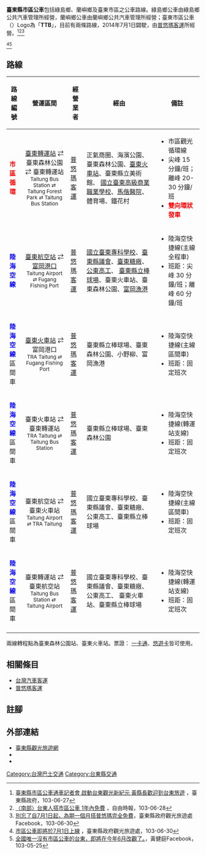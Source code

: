 {{NoteTA
|G1=Transport
}}
{{台灣市區公車
|image = TAITUNG CITY BUS LOGO.jpg
|locale={{ROC}}[[臺灣省|臺灣省]][[臺東縣|臺東縣]]
|manager=臺東縣政府觀光旅遊處
|began_operation=2014年7月1日
|fare=分段收費
|operator=[[普悠瑪客運|普悠瑪客運]]
}}
'''臺東縣市區公車'''包括綠島鄉、蘭嶼鄉及臺東市區之公車路線。綠島鄉公車由綠島鄉公共汽車管理所經營，蘭嶼鄉公車由蘭嶼鄉公共汽車管理所經營；臺東市區公車（{{lang-en|'''TaiTung CITY Bus'''}}）Logo為「'''TTB'''」，目前有兩條路線，2014年7月1日闢駛，由[[普悠瑪客運|普悠瑪客運]]所經營。<ref>[http://www.taitung.gov.tw/News_Content.aspx?n=E4FA0485B2A5071E&sms=E13057BB37942D3F&s=C13C8147DC4E86A6 臺東縣市區公車通車記者會 啟動台東觀光新紀元 黃縣長歡迎到台東旅遊] {{Wayback|url=http://www.taitung.gov.tw/News_Content.aspx?n=E4FA0485B2A5071E&sms=E13057BB37942D3F&s=C13C8147DC4E86A6 |date=20140714130621 }}，臺東縣政府，103-06-27</ref><ref>[http://news.ltn.com.tw/news/local/paper/791463 〈南部〉台東人搭市區公車 1年內免費] {{Wayback|url=http://news.ltn.com.tw/news/local/paper/791463 |date=20140630060926 }}，自由時報，103-06-28</ref><ref>[https://www.facebook.com/taitung.tourism/posts/755038321214767 別忘了自7月1日起，為期一個月搭普悠瑪完全免費]，臺東縣政府觀光旅遊處Facebook，103-06-30</ref>

<ref>[http://tour.taitung.gov.tw/zh-tw/Event/News/958/%E5%B8%82%E5%8D%80%E5%85%AC%E8%BB%8A%E5%8D%B3%E5%B0%87%E6%96%BC7%E6%9C%881%E6%97%A5%E4%B8%8A%E7%B7%9A 市區公車即將於7月1日上線] {{Wayback|url=http://tour.taitung.gov.tw/zh-tw/Event/News/958/%E5%B8%82%E5%8D%80%E5%85%AC%E8%BB%8A%E5%8D%B3%E5%B0%87%E6%96%BC7%E6%9C%881%E6%97%A5%E4%B8%8A%E7%B7%9A |date=20140702223108 }}，臺東縣政府觀光旅遊處，103-06-30</ref><ref>[https://www.facebook.com/jianting.huang/posts/764076470293996 全國唯一沒有市區公車的台東，即將在今年6月改觀了。]，黃健庭Facebook，103-05-25</ref>

==路線==
{|class="wikitable" width="95%" align="center"
|-align=center bgcolor=#FFFFFF
! 路線編號
! 營運區間
! 經營業者
! 經由
! 備註
|-
| '''<font color=red>市區循環</font>'''

|<center>[[臺東轉運站|臺東轉運站]] ⇄ 臺東森林公園 ⇄ 臺東轉運站<br/><small>Taitung Bus Station ⇄ Taitung Forest Park ⇄ Taitung Bus Station
| [[普悠瑪客運|普悠瑪客運]]
| 正氣商圈、海濱公園、臺東森林公園、[[台東車站|臺東火車站]]、臺東縣立美術館、
[[國立臺東高級商業職業學校|國立臺東高級商業職業學校]]、[[馬偕醫院|馬偕醫院]]、體育場、鐵花村
|
*市區觀光循環線
*尖峰 15 分鐘/班；離峰 20-30 分鐘/班
*'''<font color=red>雙向環狀發車</font>'''
|-
| '''<font color=blue>陸海空線</font>'''

|<center>[[臺東航空站|臺東航空站]] ⇄ [[富岡漁港|富岡港口]]<br/><small>Taitung Airport ⇄ Fugang Fishing Port
| [[普悠瑪客運|普悠瑪客運]]
| [[國立臺東專科學校|國立臺東專科學校]]、[[臺東縣議會|臺東縣議會]]、[[台東糖廠|臺東糖廠]]、[[臺東縣私立公東高級工業職業學校|公東高工]]、
[[台東縣立棒球場|臺東縣立棒球場]]、臺東火車站、臺東森林公園、[[富岡漁港|富岡漁港]]
|
*陸海空快捷線(主線全程車)
*班距：尖峰 30 分鐘/班；離峰 60 分鐘/班
|-
| '''<font color=blue>陸海空線</font>'''<br/>區間車

|<center>[[台東車站|臺東火車站]] ⇄ 富岡港口<br/><small>TRA Taitung ⇄ Fugang Fishing Port
| [[普悠瑪客運|普悠瑪客運]]
| 臺東縣立棒球場、臺東森林公園、小野柳、富岡漁港
|
*陸海空快捷線(主線區間車)
*班距：固定班次
|-
| '''<font color=blue>陸海空線</font>'''<br/>區間車

|<center>臺東火車站 ⇄ 臺東轉運站<br/><small>TRA Taitung ⇄ Taitung Bus Station
| [[普悠瑪客運|普悠瑪客運]]
| 臺東縣立棒球場、臺東森林公園
|
*陸海空快捷線(轉運站支線)
*班距：固定班次
|-
| '''<font color=blue>陸海空線</font>'''<br/>區間車

|<center>臺東航空站 ⇄ 臺東火車站<br/><small>Taitung Airport ⇄ TRA Taitung
| [[普悠瑪客運|普悠瑪客運]]
| 國立臺東專科學校、臺東縣議會、臺東糖廠、公東高工、臺東縣立棒球場
|
*陸海空快捷線(主線區間車)
*班距：固定班次
|-
| '''<font color=blue>陸海空線</font>'''<br/>區間車

|<center>臺東轉運站 ⇄ 臺東航空站<br/><small>Taitung Bus Station ⇄ Taitung Airport
| [[普悠瑪客運|普悠瑪客運]]
| 國立臺東專科學校、臺東縣議會、臺東糖廠、公東高工、
臺東火車站、臺東縣立棒球場
|
*陸海空快捷線(轉運站支線)
*班距：固定班次
|-
|}

兩線轉程點為臺東森林公園站、臺東火車站。票證：
[[一卡通_(台灣)|一卡通]]、[[悠遊卡|悠遊卡]]皆可使用。

==相關條目==
*[[台灣汽車客運|台灣汽車客運]]
*[[普悠瑪客運|普悠瑪客運]]

== 註腳 ==
<references/>

==外部連結==
*[https://tour.taitung.gov.tw/zh-tw 臺東縣觀光旅遊網] 
*{{facebook|taitung.tourism|台東就醬玩 Amazing Taitung-台東縣交觀處}}
*{{facebook|普悠瑪客運股份有限公司-323771531130895 |普悠瑪客運股份有限公司}}

{{台灣市區公車列表}}
{{EasyCard}}
{{一卡通}}


[[Category:台灣巴士交通|Category:台灣巴士交通]]
[[Category:台東縣交通|Category:台東縣交通]]